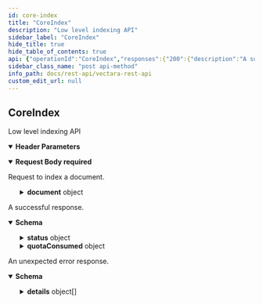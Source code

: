 ```yaml
---
id: core-index
title: "CoreIndex"
description: "Low level indexing API"
sidebar_label: "CoreIndex"
hide_title: true
hide_table_of_contents: true
api: {"operationId":"CoreIndex","responses":{"200":{"description":"A successful response.","content":{"application/json":{"schema":{"type":"object","properties":{"status":{"type":"object","properties":{"code":{"type":"string","enum":["OK","FAILURE","UNKNOWN","INVALID_ARGUMENT","DEADLINE_EXCEEDED","ALREADY_EXISTS","PERMISSION_DENIED","RESOURCE_EXHAUSTED","FAILED_PRECONDITION","ABORTED","OUT_OF_RANGE","UNIMPLEMENTED","INTERNAL","UNAVAILABLE","DATA_LOSS","UNAUTHENTICATED","BAD_REQUEST","UNAUTHORIZED","FORBIDDEN","NOT_FOUND","METHOD_NOT_ALLOWED","CONFLICT","UNSUPPORTED_MEDIA_TYPE","TOO_MANY_REQUESTS","INTERNAL_SERVER_ERROR","NOT_IMPLEMENTED","SERVICE_UNAVAILABLE","INSUFFICIENT_STORAGE","UNPARSEABLE_RESPONSE","DISABLED_CUSTOMER","INVALID_CUSTOMER_ID","DISABLED_CORPUS","INVALID_CORPUS_ID","DISABLED_API_KEY","EXPIRED_API_KEY","INVALID_API_KEY","CMK_INACCESSIBLE","QRY__DISABLED_CORPUS","QRY__DOCUMENT_DB_FAILURE","QRY__ENCODER_FAILURE","QRY__INTERRUPTED","QRY__INVALID_CORPUS","QRY__INVALID_START","QRY__INVALID_NUM_RESULTS","QRY__INVALID_CONTEXT","QRY__MISSING_QUERY","QRY__MISSING_CORPUS","QRY__TIMEOUT","QRY__TOO_MANY_CORPORA","QRY__TOO_MANY_QUERIES","QRY__VECTOR_INDEX_FAILURE","QRY__INVALID_DIMENSION","QRY__INVALID_CLIENTKEY","QRY__DECRYPTION_FAILURE","QRY__INVALID_RERANKER","QRY__PARTIAL_RERANK","QRY__RERANK_FAILURE","QRY__TOO_MANY_RESULT_ROWS","QRY__PARTIAL_RETRIEVAL","QRY__SMRY__INVALID_SUMMARIZER_PROMPT","QRY__SMRY__INVALID_SUMMARY_LANG","QRY__SMRY__UNSUPPORTED_SUMMARY_LANG","QRY__SMRY__PARTIAL_SUMMARY","QRY__SMRY__NO_QUERY_RESULTS","QRY__GEN__NO_QUERY_RESULTS","QRY__GEN__UNPARSEABLE_MODEL_PARAMS","CX_SPECS__INVALID_JSON","CX_SPECS__UNREGISTERED_TYPE","CX_SPECS__MISSING_SPEC","CX_SPECS__MISSING_TYPE","CX_SPECS__UNPARSEABLE_SPEC","ADM__INVALID_CUSTOMER_ID","ADM__INVALID_CORPUS_ID","ADM__INVALID_ENCODER_ID","ADM__INVALID_ROLE_ID","ADM__ROLE_ALREADY_EXISTS","ADM__ONLY_ONE_OWNER_SUPPORTED","ADM__INVALID_PERMISSION","ADM__ROLECREATION_FAILURE","ADM__USER_EMAIL_NOT_AVAIALBLE","ADM__USERNAME_NOT_AVAILABLE","ADM__SIGNUP_MISSING_NAME","ADM__SIGNUP_MISSING_ORG","ADM__SIGNUP_MISSING_EMAIL","ADM__SIGNUP_MISSING_PAYMENT","ADM__SIGNUP_MISSING_PLAN","ADM__SIGNUP_MISSING_PASSWORD","ADM__SIGNUP_INVALID_NAME","ADM__SIGNUP_INVALID_ORG","ADM__SIGNUP_INVALID_EMAIL","ADM__SIGNUP_INVALID_PAYMENT","ADM__SIGNUP_INVALID_PLAN","ADM__SIGNUP_INVALID_PASSWORD","ADM__SIGNUP_INVALID_ACCOUNT_ALIAS","ADM__SIGNUP_INVALID_EMAIL_VALIDATION_CODE","ADM__SIGNUP_MISSING_COUNTRY_CODE","ADM__SIGNUP_ROOT_EMAIL_NOT_AVAILABLE","ADM__CUST_MARK_DELETE_FAILED","ADM__CUST_FAISS_DEALLOC_FAILED","ADM__CUST_ALREADY_ACTIVE","ADM__CUST_REACTIVATE_FAILED","ADM__CUST_ENABLEMENT_FAILED","ADM__CORPUS_LIMIT_REACHED","ADM__STRIPE_CARD_DECLINED","ADM__STRIPE_PROCESSING_ERROR","ADM__EMAIL_VALIDATION_REQUEST_NOT_FOUND","ADM__EMAIL_NOT_VALIDATED","ADM__CHANGE_PLAN__NO_CURRENT_PLAN","ADM__CHANGE_PLAN__REQUIRES_MANUAL_CHANGE","ADM__CHANGE_PLAN__INVALID_PLAN_ID","ADM__CHANGE_PLAN__NO_PAYMENT_SOURCE","ADM__CHANGE_PLAN__INVALID_EFFECTIVE_DATE","ADM__CHANGE_PLAN__CONFLICTING_CHANGE","SCM__MISCONFIGURED_CONNECTION","STATS_DB_READ_FAILURE","VDB__TEXT_READ_FAILURE","REBUILD__LOW_RECALL","REBUILD__INDEX_UPLOAD_FAILURE","REBUILD__UPDATE_JOURNAL_FAILURE","REBUILD__UPDATE_FAISSPARAMS_FAILURE","REBUILD__NO_DATA","REBUILD__EVALUATION","IDX__TRANSIENT_PARTIAL_DELETION_FAILURE","IDX__PERMANENT_PARTIAL_DELETION_FAILURE"],"default":"OK","title":"vectaraStatusCode"},"statusDetail":{"type":"string"}},"title":"comvectaraStatus"},"quotaConsumed":{"type":"object","properties":{"numChars":{"type":"string","format":"int64","description":"The number of chars from the document that consumed the storage quota."},"numMetadataChars":{"type":"string","format":"int64","description":"The number of chars in the metadata of the document that consumed the\nstorage quota."}},"title":"Encapsulates storage quota consumed by indexed documents.\nNextId: 3"}},"title":"vectaraIndexCoreDocumentResponse"}}}},"default":{"description":"An unexpected error response.","content":{"application/json":{"schema":{"type":"object","properties":{"code":{"type":"integer","format":"int32"},"message":{"type":"string"},"details":{"type":"array","items":{"type":"object","properties":{"@type":{"type":"string","description":"A URL/resource name that uniquely identifies the type of the serialized\nprotocol buffer message. This string must contain at least\none \"/\" character. The last segment of the URL's path must represent\nthe fully qualified name of the type (as in\n`path/google.protobuf.Duration`). The name should be in a canonical form\n(e.g., leading \".\" is not accepted).\n\nIn practice, teams usually precompile into the binary all types that they\nexpect it to use in the context of Any. However, for URLs which use the\nscheme `http`, `https`, or no scheme, one can optionally set up a type\nserver that maps type URLs to message definitions as follows:\n\n* If no scheme is provided, `https` is assumed.\n* An HTTP GET on the URL must yield a [google.protobuf.Type][]\n\n\n\n\n\n  value in binary format, or produce an error.\n* Applications are allowed to cache lookup results based on the\n\n\n\n\n\n  URL, or have them precompiled into a binary to avoid any\n  lookup. Therefore, binary compatibility needs to be preserved\n  on changes to types. (Use versioned type names to manage\n  breaking changes.)\n\nNote: this functionality is not currently available in the official\nprotobuf release, and it is not used for type URLs beginning with\ntype.googleapis.com.\n\nSchemes other than `http`, `https` (or the empty scheme) might be\nused with implementation specific semantics."}},"additionalProperties":{},"description":"`Any` contains an arbitrary serialized protocol buffer message along with a\nURL that describes the type of the serialized message.\n\nProtobuf library provides support to pack/unpack Any values in the form\nof utility functions or additional generated methods of the Any type.\n\nExample 1: Pack and unpack a message in C++.\n\n\n\n\n\n\n    Foo foo = ...;\n    Any any;\n    any.PackFrom(foo);\n    ...\n    if (any.UnpackTo(&foo)) {\n      ...\n    }\n\nExample 2: Pack and unpack a message in Java.\n\n\n\n\n\n\n    Foo foo = ...;\n    Any any = Any.pack(foo);\n    ...\n    if (any.is(Foo.class)) {\n      foo = any.unpack(Foo.class);\n    }\n\nExample 3: Pack and unpack a message in Python.\n\n\n\n\n\n\n    foo = Foo(...)\n    any = Any()\n    any.Pack(foo)\n    ...\n    if any.Is(Foo.DESCRIPTOR):\n      any.Unpack(foo)\n      ...\n\nExample 4: Pack and unpack a message in Go\n\n\n\n\n\n\n     foo := &pb.Foo{...}\n     any, err := anypb.New(foo)\n     if err != nil {\n       ...\n     }\n     ...\n     foo := &pb.Foo{}\n     if err := any.UnmarshalTo(foo); err != nil {\n       ...\n     }\n\nThe pack methods provided by protobuf library will by default use\n'type.googleapis.com/full.type.name' as the type URL and the unpack\nmethods only use the fully qualified type name after the last '/'\nin the type URL, for example \"foo.bar.com/x/y.z\" will yield type\nname \"y.z\".\n\n\nJSON\n\nThe JSON representation of an `Any` value uses the regular\nrepresentation of the deserialized, embedded message, with an\nadditional field `@type` which contains the type URL. Example:\n\n\n\n\n\n\n    package google.profile;\n    message Person {\n      string first_name = 1;\n      string last_name = 2;\n    }\n\n    {\n      \"@type\": \"type.googleapis.com/google.profile.Person\",\n      \"firstName\": <string>,\n      \"lastName\": <string>\n    }\n\nIf the embedded message type is well-known and has a custom JSON\nrepresentation, that representation will be embedded adding a field\n`value` which holds the custom JSON in addition to the `@type`\nfield. Example (for message [google.protobuf.Duration][]):\n\n\n\n\n\n\n    {\n      \"@type\": \"type.googleapis.com/google.protobuf.Duration\",\n      \"value\": \"1.212s\"\n    }","title":"protobufAny"}}},"title":"googlerpcStatus"}}}}},"requestBody":{"content":{"application/json":{"schema":{"type":"object","properties":{"customerId":{"type":"string","format":"int64","description":"The Customer ID to issue the request for."},"corpusId":{"type":"string","format":"int64","description":"The Corpus ID to index the document into."},"document":{"type":"object","properties":{"documentId":{"type":"string","description":"A document ID to assign to this document."},"metadataJson":{"type":"string","description":"Metadata about the document. This should be a json string. It can be\nretrieved at query time."},"parts":{"type":"array","items":{"type":"object","properties":{"text":{"type":"string","description":"A part of the document. e.g., a sentence."},"context":{"type":"string","description":"Context of the part."},"metadataJson":{"type":"string","description":"Metadata about this part of the document. This should be a json string.\nIt is passed through the system, without being used at indexing time. It\ncan be retrieved at query time."},"customDims":{"type":"array","items":{"type":"object","properties":{"name":{"type":"string","description":"The name of the dimension."},"value":{"type":"number","format":"double","description":"The value of the dimension."}},"description":"The value of a custom dimension. A valid list of custom dimensions is defined ahead of time for a corpus.","title":"vectaraindexingCustomDimension"},"title":"A list of custom dimension values that are included in the generated\nrepresentation of this part.  These are optional and take on the corpus\ndefault custom dimension value if not explicitly provided for the document"}},"description":"Part of a document. A document consists of several such parts.","title":"indexingCoreDocumentPart"},"description":"All parts of this document."},"defaultPartContext":{"type":"string","description":"This field provides a way to specify a blanket context for all parts. If\nthe context in a part is empty, this context will be used."},"customDims":{"type":"array","items":{"type":"object","properties":{"name":{"type":"string","description":"The name of the dimension."},"value":{"type":"number","format":"double","description":"The value of the dimension."}},"description":"The value of a custom dimension. A valid list of custom dimensions is defined ahead of time for a corpus.","title":"vectaraindexingCustomDimension"},"description":"A list of custom dimension values that are included in the generated\nrepresentation of all parts."}},"description":"A document to index.","title":"indexingCoreDocument"}},"description":"Request to index a document.","title":"vectaraIndexCoreDocumentRequest"}}},"description":"Request to index a document.","required":true},"tags":["IndexService"],"parameters":[{"in":"header","name":"customer-id","required":true,"description":"The Customer ID to use for the request.","schema":{"type":"integer"}}],"description":"Low level indexing API","security":[{"ApiKeyAuth":[]},{"oAuth":[]}],"method":"post","path":"/v1/core/index","servers":[{"url":"https://api.vectara.io"}],"securitySchemes":{"oAuth":{"type":"oauth2","description":"OAuth2 access to Vectara","flows":{"clientCredentials":{"tokenUrl":"https://vectara-prod-YOUR_VECTARA_CUSTOMER_ID.auth.us-west-2.amazoncognito.com/oauth2/token","scopes":{}}}},"ApiKeyAuth":{"type":"apiKey","in":"header","name":"x-api-key"}},"jsonRequestBodyExample":{"customerId":"string","corpusId":"string","document":{"documentId":"string","metadataJson":"string","parts":[{"text":"string","context":"string","metadataJson":"string","customDims":[{"name":"string","value":0}]}],"defaultPartContext":"string","customDims":[{"name":"string","value":0}]}},"info":{"title":"Vectara REST API","version":"1.0.0","termsOfService":"https://vectara.com/legal/online-customer-agreement/","x-logo":{"url":"https://docs.vectara.com/img/vectara_wordmark.png","altText":"Vectara"},"x-dark-logo":{"url":"https://docs.vectara.com/img/vectara_wordmark_light.png","altText":"Vectara"},"contact":{"name":"Vectara Support","email":"support@vectara.com","url":"http://support.vectara.com/"},"description":"Vectara is a neural search platform, built for developers to get the most out of their data.\n\nYou can sign up for an account at [https://vectara.com](https://vectara.com)."},"postman":{"name":"Core Index","description":{"content":"Low level indexing API","type":"text/plain"},"url":{"path":["v1","core","index"],"host":["{{baseUrl}}"],"query":[],"variable":[]},"header":[{"disabled":false,"description":{"content":"(Required) The Customer ID to use for the request.","type":"text/plain"},"key":"customer-id","value":""},{"key":"Content-Type","value":"application/json"},{"key":"Accept","value":"application/json"}],"method":"POST","body":{"mode":"raw","raw":"\"\"","options":{"raw":{"language":"json"}}},"auth":{"type":"apikey","apikey":[{"type":"any","value":"x-api-key","key":"key"},{"type":"any","value":"<API Key>","key":"value"},{"type":"any","value":"header","key":"in"}]}}}
sidebar_class_name: "post api-method"
info_path: docs/rest-api/vectara-rest-api
custom_edit_url: null
---
```



## CoreIndex



Low level indexing API

<details style={{"marginBottom":"1rem"}} data-collapsed={false} open={true}><summary style={{}}><strong>Header Parameters</strong></summary><div><ul><ParamsItem className={"paramsItem"} param={{"in":"header","name":"customer-id","required":true,"description":"The Customer ID to use for the request.","schema":{"type":"integer"}}}></ParamsItem></ul></div></details><MimeTabs><TabItem label={"application/json"} value={"application/json-schema"}><details style={{}} data-collapsed={false} open={true}><summary style={{"textAlign":"left"}}><strong>Request Body</strong><strong style={{"fontSize":"var(--ifm-code-font-size)","color":"var(--openapi-required)"}}> required</strong></summary><div style={{"textAlign":"left","marginLeft":"1rem"}}><div style={{"marginTop":"1rem","marginBottom":"1rem"}}>

Request to index a document.

</div></div><ul style={{"marginLeft":"1rem"}}><SchemaItem collapsible={false} name={"customerId"} required={false} schemaName={"int64"} qualifierMessage={undefined} schema={{"type":"string","format":"int64","description":"The Customer ID to issue the request for."}}></SchemaItem><SchemaItem collapsible={false} name={"corpusId"} required={false} schemaName={"int64"} qualifierMessage={undefined} schema={{"type":"string","format":"int64","description":"The Corpus ID to index the document into."}}></SchemaItem><SchemaItem collapsible={true} className={"schemaItem"}><details style={{}}><summary style={{}}><strong>document</strong><span style={{"opacity":"0.6"}}> object</span></summary><div style={{"marginLeft":"1rem"}}><div style={{"marginTop":".5rem","marginBottom":".5rem"}}>

A document to index.

</div><SchemaItem collapsible={false} name={"documentId"} required={false} schemaName={"string"} qualifierMessage={undefined} schema={{"type":"string","description":"A document ID to assign to this document."}}></SchemaItem><SchemaItem collapsible={false} name={"metadataJson"} required={false} schemaName={"string"} qualifierMessage={undefined} schema={{"type":"string","description":"Metadata about the document. This should be a json string. It can be\nretrieved at query time."}}></SchemaItem><SchemaItem collapsible={true} className={"schemaItem"}><details style={{}}><summary style={{}}><strong>parts</strong><span style={{"opacity":"0.6"}}> object[]</span></summary><div style={{"marginLeft":"1rem"}}><div style={{"marginTop":".5rem","marginBottom":".5rem"}}>

All parts of this document.

</div><li><div style={{"fontSize":"var(--ifm-code-font-size)","opacity":"0.6","marginLeft":"-.5rem","paddingBottom":".5rem"}}>Array [</div></li><SchemaItem collapsible={false} name={"text"} required={false} schemaName={"string"} qualifierMessage={undefined} schema={{"type":"string","description":"A part of the document. e.g., a sentence."}}></SchemaItem><SchemaItem collapsible={false} name={"context"} required={false} schemaName={"string"} qualifierMessage={undefined} schema={{"type":"string","description":"Context of the part."}}></SchemaItem><SchemaItem collapsible={false} name={"metadataJson"} required={false} schemaName={"string"} qualifierMessage={undefined} schema={{"type":"string","description":"Metadata about this part of the document. This should be a json string.\nIt is passed through the system, without being used at indexing time. It\ncan be retrieved at query time."}}></SchemaItem><SchemaItem collapsible={true} className={"schemaItem"}><details style={{}}><summary style={{}}><strong>customDims</strong><span style={{"opacity":"0.6"}}> object[]</span></summary><div style={{"marginLeft":"1rem"}}><li><div style={{"fontSize":"var(--ifm-code-font-size)","opacity":"0.6","marginLeft":"-.5rem","paddingBottom":".5rem"}}>Array [</div></li><SchemaItem collapsible={false} name={"name"} required={false} schemaName={"string"} qualifierMessage={undefined} schema={{"type":"string","description":"The name of the dimension."}}></SchemaItem><SchemaItem collapsible={false} name={"value"} required={false} schemaName={"double"} qualifierMessage={undefined} schema={{"type":"number","format":"double","description":"The value of the dimension."}}></SchemaItem><li><div style={{"fontSize":"var(--ifm-code-font-size)","opacity":"0.6","marginLeft":"-.5rem"}}>]</div></li></div></details></SchemaItem><li><div style={{"fontSize":"var(--ifm-code-font-size)","opacity":"0.6","marginLeft":"-.5rem"}}>]</div></li></div></details></SchemaItem><SchemaItem collapsible={false} name={"defaultPartContext"} required={false} schemaName={"string"} qualifierMessage={undefined} schema={{"type":"string","description":"This field provides a way to specify a blanket context for all parts. If\nthe context in a part is empty, this context will be used."}}></SchemaItem><SchemaItem collapsible={true} className={"schemaItem"}><details style={{}}><summary style={{}}><strong>customDims</strong><span style={{"opacity":"0.6"}}> object[]</span></summary><div style={{"marginLeft":"1rem"}}><div style={{"marginTop":".5rem","marginBottom":".5rem"}}>

A list of custom dimension values that are included in the generated
representation of all parts.

</div><li><div style={{"fontSize":"var(--ifm-code-font-size)","opacity":"0.6","marginLeft":"-.5rem","paddingBottom":".5rem"}}>Array [</div></li><SchemaItem collapsible={false} name={"name"} required={false} schemaName={"string"} qualifierMessage={undefined} schema={{"type":"string","description":"The name of the dimension."}}></SchemaItem><SchemaItem collapsible={false} name={"value"} required={false} schemaName={"double"} qualifierMessage={undefined} schema={{"type":"number","format":"double","description":"The value of the dimension."}}></SchemaItem><li><div style={{"fontSize":"var(--ifm-code-font-size)","opacity":"0.6","marginLeft":"-.5rem"}}>]</div></li></div></details></SchemaItem></div></details></SchemaItem></ul></details></TabItem></MimeTabs><div><ApiTabs><TabItem label={"200"} value={"200"}><div>

A successful response.

</div><div><MimeTabs schemaType={"response"}><TabItem label={"application/json"} value={"application/json"}><SchemaTabs><TabItem label={"Schema"} value={"Schema"}><details style={{}} data-collapsed={false} open={true}><summary style={{"textAlign":"left"}}><strong>Schema</strong></summary><div style={{"textAlign":"left","marginLeft":"1rem"}}></div><ul style={{"marginLeft":"1rem"}}><SchemaItem collapsible={true} className={"schemaItem"}><details style={{}}><summary style={{}}><strong>status</strong><span style={{"opacity":"0.6"}}> object</span></summary><div style={{"marginLeft":"1rem"}}><SchemaItem collapsible={false} name={"code"} required={false} schemaName={"vectaraStatusCode"} qualifierMessage={"**Possible values:** [`OK`, `FAILURE`, `UNKNOWN`, `INVALID_ARGUMENT`, `DEADLINE_EXCEEDED`, `ALREADY_EXISTS`, `PERMISSION_DENIED`, `RESOURCE_EXHAUSTED`, `FAILED_PRECONDITION`, `ABORTED`, `OUT_OF_RANGE`, `UNIMPLEMENTED`, `INTERNAL`, `UNAVAILABLE`, `DATA_LOSS`, `UNAUTHENTICATED`, `BAD_REQUEST`, `UNAUTHORIZED`, `FORBIDDEN`, `NOT_FOUND`, `METHOD_NOT_ALLOWED`, `CONFLICT`, `UNSUPPORTED_MEDIA_TYPE`, `TOO_MANY_REQUESTS`, `INTERNAL_SERVER_ERROR`, `NOT_IMPLEMENTED`, `SERVICE_UNAVAILABLE`, `INSUFFICIENT_STORAGE`, `UNPARSEABLE_RESPONSE`, `DISABLED_CUSTOMER`, `INVALID_CUSTOMER_ID`, `DISABLED_CORPUS`, `INVALID_CORPUS_ID`, `DISABLED_API_KEY`, `EXPIRED_API_KEY`, `INVALID_API_KEY`, `CMK_INACCESSIBLE`, `QRY__DISABLED_CORPUS`, `QRY__DOCUMENT_DB_FAILURE`, `QRY__ENCODER_FAILURE`, `QRY__INTERRUPTED`, `QRY__INVALID_CORPUS`, `QRY__INVALID_START`, `QRY__INVALID_NUM_RESULTS`, `QRY__INVALID_CONTEXT`, `QRY__MISSING_QUERY`, `QRY__MISSING_CORPUS`, `QRY__TIMEOUT`, `QRY__TOO_MANY_CORPORA`, `QRY__TOO_MANY_QUERIES`, `QRY__VECTOR_INDEX_FAILURE`, `QRY__INVALID_DIMENSION`, `QRY__INVALID_CLIENTKEY`, `QRY__DECRYPTION_FAILURE`, `QRY__INVALID_RERANKER`, `QRY__PARTIAL_RERANK`, `QRY__RERANK_FAILURE`, `QRY__TOO_MANY_RESULT_ROWS`, `QRY__PARTIAL_RETRIEVAL`, `QRY__SMRY__INVALID_SUMMARIZER_PROMPT`, `QRY__SMRY__INVALID_SUMMARY_LANG`, `QRY__SMRY__UNSUPPORTED_SUMMARY_LANG`, `QRY__SMRY__PARTIAL_SUMMARY`, `QRY__SMRY__NO_QUERY_RESULTS`, `QRY__GEN__NO_QUERY_RESULTS`, `QRY__GEN__UNPARSEABLE_MODEL_PARAMS`, `CX_SPECS__INVALID_JSON`, `CX_SPECS__UNREGISTERED_TYPE`, `CX_SPECS__MISSING_SPEC`, `CX_SPECS__MISSING_TYPE`, `CX_SPECS__UNPARSEABLE_SPEC`, `ADM__INVALID_CUSTOMER_ID`, `ADM__INVALID_CORPUS_ID`, `ADM__INVALID_ENCODER_ID`, `ADM__INVALID_ROLE_ID`, `ADM__ROLE_ALREADY_EXISTS`, `ADM__ONLY_ONE_OWNER_SUPPORTED`, `ADM__INVALID_PERMISSION`, `ADM__ROLECREATION_FAILURE`, `ADM__USER_EMAIL_NOT_AVAIALBLE`, `ADM__USERNAME_NOT_AVAILABLE`, `ADM__SIGNUP_MISSING_NAME`, `ADM__SIGNUP_MISSING_ORG`, `ADM__SIGNUP_MISSING_EMAIL`, `ADM__SIGNUP_MISSING_PAYMENT`, `ADM__SIGNUP_MISSING_PLAN`, `ADM__SIGNUP_MISSING_PASSWORD`, `ADM__SIGNUP_INVALID_NAME`, `ADM__SIGNUP_INVALID_ORG`, `ADM__SIGNUP_INVALID_EMAIL`, `ADM__SIGNUP_INVALID_PAYMENT`, `ADM__SIGNUP_INVALID_PLAN`, `ADM__SIGNUP_INVALID_PASSWORD`, `ADM__SIGNUP_INVALID_ACCOUNT_ALIAS`, `ADM__SIGNUP_INVALID_EMAIL_VALIDATION_CODE`, `ADM__SIGNUP_MISSING_COUNTRY_CODE`, `ADM__SIGNUP_ROOT_EMAIL_NOT_AVAILABLE`, `ADM__CUST_MARK_DELETE_FAILED`, `ADM__CUST_FAISS_DEALLOC_FAILED`, `ADM__CUST_ALREADY_ACTIVE`, `ADM__CUST_REACTIVATE_FAILED`, `ADM__CUST_ENABLEMENT_FAILED`, `ADM__CORPUS_LIMIT_REACHED`, `ADM__STRIPE_CARD_DECLINED`, `ADM__STRIPE_PROCESSING_ERROR`, `ADM__EMAIL_VALIDATION_REQUEST_NOT_FOUND`, `ADM__EMAIL_NOT_VALIDATED`, `ADM__CHANGE_PLAN__NO_CURRENT_PLAN`, `ADM__CHANGE_PLAN__REQUIRES_MANUAL_CHANGE`, `ADM__CHANGE_PLAN__INVALID_PLAN_ID`, `ADM__CHANGE_PLAN__NO_PAYMENT_SOURCE`, `ADM__CHANGE_PLAN__INVALID_EFFECTIVE_DATE`, `ADM__CHANGE_PLAN__CONFLICTING_CHANGE`, `SCM__MISCONFIGURED_CONNECTION`, `STATS_DB_READ_FAILURE`, `VDB__TEXT_READ_FAILURE`, `REBUILD__LOW_RECALL`, `REBUILD__INDEX_UPLOAD_FAILURE`, `REBUILD__UPDATE_JOURNAL_FAILURE`, `REBUILD__UPDATE_FAISSPARAMS_FAILURE`, `REBUILD__NO_DATA`, `REBUILD__EVALUATION`, `IDX__TRANSIENT_PARTIAL_DELETION_FAILURE`, `IDX__PERMANENT_PARTIAL_DELETION_FAILURE`]"} schema={{"type":"string","enum":["OK","FAILURE","UNKNOWN","INVALID_ARGUMENT","DEADLINE_EXCEEDED","ALREADY_EXISTS","PERMISSION_DENIED","RESOURCE_EXHAUSTED","FAILED_PRECONDITION","ABORTED","OUT_OF_RANGE","UNIMPLEMENTED","INTERNAL","UNAVAILABLE","DATA_LOSS","UNAUTHENTICATED","BAD_REQUEST","UNAUTHORIZED","FORBIDDEN","NOT_FOUND","METHOD_NOT_ALLOWED","CONFLICT","UNSUPPORTED_MEDIA_TYPE","TOO_MANY_REQUESTS","INTERNAL_SERVER_ERROR","NOT_IMPLEMENTED","SERVICE_UNAVAILABLE","INSUFFICIENT_STORAGE","UNPARSEABLE_RESPONSE","DISABLED_CUSTOMER","INVALID_CUSTOMER_ID","DISABLED_CORPUS","INVALID_CORPUS_ID","DISABLED_API_KEY","EXPIRED_API_KEY","INVALID_API_KEY","CMK_INACCESSIBLE","QRY__DISABLED_CORPUS","QRY__DOCUMENT_DB_FAILURE","QRY__ENCODER_FAILURE","QRY__INTERRUPTED","QRY__INVALID_CORPUS","QRY__INVALID_START","QRY__INVALID_NUM_RESULTS","QRY__INVALID_CONTEXT","QRY__MISSING_QUERY","QRY__MISSING_CORPUS","QRY__TIMEOUT","QRY__TOO_MANY_CORPORA","QRY__TOO_MANY_QUERIES","QRY__VECTOR_INDEX_FAILURE","QRY__INVALID_DIMENSION","QRY__INVALID_CLIENTKEY","QRY__DECRYPTION_FAILURE","QRY__INVALID_RERANKER","QRY__PARTIAL_RERANK","QRY__RERANK_FAILURE","QRY__TOO_MANY_RESULT_ROWS","QRY__PARTIAL_RETRIEVAL","QRY__SMRY__INVALID_SUMMARIZER_PROMPT","QRY__SMRY__INVALID_SUMMARY_LANG","QRY__SMRY__UNSUPPORTED_SUMMARY_LANG","QRY__SMRY__PARTIAL_SUMMARY","QRY__SMRY__NO_QUERY_RESULTS","QRY__GEN__NO_QUERY_RESULTS","QRY__GEN__UNPARSEABLE_MODEL_PARAMS","CX_SPECS__INVALID_JSON","CX_SPECS__UNREGISTERED_TYPE","CX_SPECS__MISSING_SPEC","CX_SPECS__MISSING_TYPE","CX_SPECS__UNPARSEABLE_SPEC","ADM__INVALID_CUSTOMER_ID","ADM__INVALID_CORPUS_ID","ADM__INVALID_ENCODER_ID","ADM__INVALID_ROLE_ID","ADM__ROLE_ALREADY_EXISTS","ADM__ONLY_ONE_OWNER_SUPPORTED","ADM__INVALID_PERMISSION","ADM__ROLECREATION_FAILURE","ADM__USER_EMAIL_NOT_AVAIALBLE","ADM__USERNAME_NOT_AVAILABLE","ADM__SIGNUP_MISSING_NAME","ADM__SIGNUP_MISSING_ORG","ADM__SIGNUP_MISSING_EMAIL","ADM__SIGNUP_MISSING_PAYMENT","ADM__SIGNUP_MISSING_PLAN","ADM__SIGNUP_MISSING_PASSWORD","ADM__SIGNUP_INVALID_NAME","ADM__SIGNUP_INVALID_ORG","ADM__SIGNUP_INVALID_EMAIL","ADM__SIGNUP_INVALID_PAYMENT","ADM__SIGNUP_INVALID_PLAN","ADM__SIGNUP_INVALID_PASSWORD","ADM__SIGNUP_INVALID_ACCOUNT_ALIAS","ADM__SIGNUP_INVALID_EMAIL_VALIDATION_CODE","ADM__SIGNUP_MISSING_COUNTRY_CODE","ADM__SIGNUP_ROOT_EMAIL_NOT_AVAILABLE","ADM__CUST_MARK_DELETE_FAILED","ADM__CUST_FAISS_DEALLOC_FAILED","ADM__CUST_ALREADY_ACTIVE","ADM__CUST_REACTIVATE_FAILED","ADM__CUST_ENABLEMENT_FAILED","ADM__CORPUS_LIMIT_REACHED","ADM__STRIPE_CARD_DECLINED","ADM__STRIPE_PROCESSING_ERROR","ADM__EMAIL_VALIDATION_REQUEST_NOT_FOUND","ADM__EMAIL_NOT_VALIDATED","ADM__CHANGE_PLAN__NO_CURRENT_PLAN","ADM__CHANGE_PLAN__REQUIRES_MANUAL_CHANGE","ADM__CHANGE_PLAN__INVALID_PLAN_ID","ADM__CHANGE_PLAN__NO_PAYMENT_SOURCE","ADM__CHANGE_PLAN__INVALID_EFFECTIVE_DATE","ADM__CHANGE_PLAN__CONFLICTING_CHANGE","SCM__MISCONFIGURED_CONNECTION","STATS_DB_READ_FAILURE","VDB__TEXT_READ_FAILURE","REBUILD__LOW_RECALL","REBUILD__INDEX_UPLOAD_FAILURE","REBUILD__UPDATE_JOURNAL_FAILURE","REBUILD__UPDATE_FAISSPARAMS_FAILURE","REBUILD__NO_DATA","REBUILD__EVALUATION","IDX__TRANSIENT_PARTIAL_DELETION_FAILURE","IDX__PERMANENT_PARTIAL_DELETION_FAILURE"],"default":"OK","title":"vectaraStatusCode"}}></SchemaItem><SchemaItem collapsible={false} name={"statusDetail"} required={false} schemaName={"string"} qualifierMessage={undefined} schema={{"type":"string"}}></SchemaItem></div></details></SchemaItem><SchemaItem collapsible={true} className={"schemaItem"}><details style={{}}><summary style={{}}><strong>quotaConsumed</strong><span style={{"opacity":"0.6"}}> object</span></summary><div style={{"marginLeft":"1rem"}}><SchemaItem collapsible={false} name={"numChars"} required={false} schemaName={"int64"} qualifierMessage={undefined} schema={{"type":"string","format":"int64","description":"The number of chars from the document that consumed the storage quota."}}></SchemaItem><SchemaItem collapsible={false} name={"numMetadataChars"} required={false} schemaName={"int64"} qualifierMessage={undefined} schema={{"type":"string","format":"int64","description":"The number of chars in the metadata of the document that consumed the\nstorage quota."}}></SchemaItem></div></details></SchemaItem></ul></details></TabItem><TabItem label={"Example (from schema)"} value={"Example (from schema)"}><ResponseSamples responseExample={"{\n  \"status\": {\n    \"code\": \"OK\",\n    \"statusDetail\": \"string\"\n  },\n  \"quotaConsumed\": {\n    \"numChars\": \"string\",\n    \"numMetadataChars\": \"string\"\n  }\n}"} language={"json"}></ResponseSamples></TabItem></SchemaTabs></TabItem></MimeTabs></div></TabItem><TabItem label={"default"} value={"default"}><div>

An unexpected error response.

</div><div><MimeTabs schemaType={"response"}><TabItem label={"application/json"} value={"application/json"}><SchemaTabs><TabItem label={"Schema"} value={"Schema"}><details style={{}} data-collapsed={false} open={true}><summary style={{"textAlign":"left"}}><strong>Schema</strong></summary><div style={{"textAlign":"left","marginLeft":"1rem"}}></div><ul style={{"marginLeft":"1rem"}}><SchemaItem collapsible={false} name={"code"} required={false} schemaName={"int32"} qualifierMessage={undefined} schema={{"type":"integer","format":"int32"}}></SchemaItem><SchemaItem collapsible={false} name={"message"} required={false} schemaName={"string"} qualifierMessage={undefined} schema={{"type":"string"}}></SchemaItem><SchemaItem collapsible={true} className={"schemaItem"}><details style={{}}><summary style={{}}><strong>details</strong><span style={{"opacity":"0.6"}}> object[]</span></summary><div style={{"marginLeft":"1rem"}}><li><div style={{"fontSize":"var(--ifm-code-font-size)","opacity":"0.6","marginLeft":"-.5rem","paddingBottom":".5rem"}}>Array [</div></li><SchemaItem collapsible={false} name={"@type"} required={false} schemaName={"string"} qualifierMessage={undefined} schema={{"type":"string","description":"A URL/resource name that uniquely identifies the type of the serialized\nprotocol buffer message. This string must contain at least\none \"/\" character. The last segment of the URL's path must represent\nthe fully qualified name of the type (as in\n`path/google.protobuf.Duration`). The name should be in a canonical form\n(e.g., leading \".\" is not accepted).\n\nIn practice, teams usually precompile into the binary all types that they\nexpect it to use in the context of Any. However, for URLs which use the\nscheme `http`, `https`, or no scheme, one can optionally set up a type\nserver that maps type URLs to message definitions as follows:\n\n* If no scheme is provided, `https` is assumed.\n* An HTTP GET on the URL must yield a [google.protobuf.Type][]\n\n\n\n\n\n  value in binary format, or produce an error.\n* Applications are allowed to cache lookup results based on the\n\n\n\n\n\n  URL, or have them precompiled into a binary to avoid any\n  lookup. Therefore, binary compatibility needs to be preserved\n  on changes to types. (Use versioned type names to manage\n  breaking changes.)\n\nNote: this functionality is not currently available in the official\nprotobuf release, and it is not used for type URLs beginning with\ntype.googleapis.com.\n\nSchemes other than `http`, `https` (or the empty scheme) might be\nused with implementation specific semantics."}}></SchemaItem><li><div style={{"fontSize":"var(--ifm-code-font-size)","opacity":"0.6","marginLeft":"-.5rem"}}>]</div></li></div></details></SchemaItem></ul></details></TabItem><TabItem label={"Example (from schema)"} value={"Example (from schema)"}><ResponseSamples responseExample={"{\n  \"code\": 0,\n  \"message\": \"string\",\n  \"details\": [\n    {\n      \"@type\": \"string\"\n    }\n  ]\n}"} language={"json"}></ResponseSamples></TabItem></SchemaTabs></TabItem></MimeTabs></div></TabItem></ApiTabs></div>
      